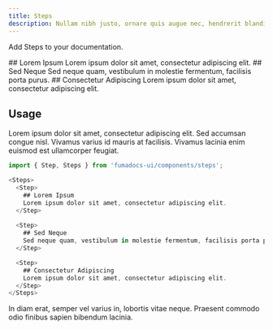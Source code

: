 ```yaml
---
title: Steps
description: Nullam nibh justo, ornare quis augue nec, hendrerit blandit mi. In hac habitasse platea dictumst.
---
```


 
Add Steps to your documentation.

<Steps>
  <Step> 
    ## Lorem Ipsum
    Lorem ipsum dolor sit amet, consectetur adipiscing elit.
  </Step>
 
  <Step>
    ## Sed Neque
    Sed neque quam, vestibulum in molestie fermentum, facilisis porta purus. 
  </Step>

  <Step>
    ## Consectetur Adipiscing
    Lorem ipsum dolor sit amet, consectetur adipiscing elit. 
  </Step>
</Steps>


## Usage
Lorem ipsum dolor sit amet, consectetur adipiscing elit. Sed accumsan congue nisl. Vivamus varius id mauris at facilisis. Vivamus lacinia enim euismod est ullamcorper feugiat. 

```js title="Steps"
import { Step, Steps } from 'fumadocs-ui/components/steps';

<Steps>
  <Step> 
    ## Lorem Ipsum
    Lorem ipsum dolor sit amet, consectetur adipiscing elit.
  </Step>
 
  <Step>
    ## Sed Neque
    Sed neque quam, vestibulum in molestie fermentum, facilisis porta purus. 
  </Step>

  <Step>
    ## Consectetur Adipiscing
    Lorem ipsum dolor sit amet, consectetur adipiscing elit. 
  </Step>
</Steps>
```

In diam erat, semper vel varius in, lobortis vitae neque. Praesent commodo odio finibus sapien bibendum lacinia.


